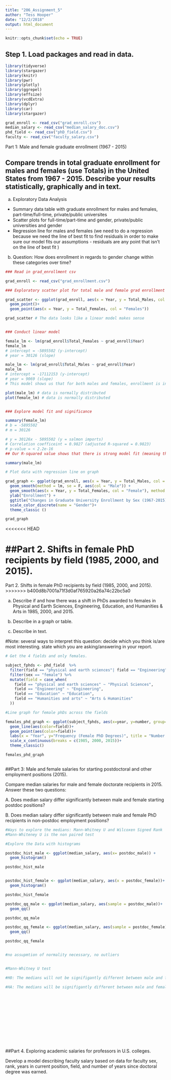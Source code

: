 ```yaml
---
title: "206_Assignment_5"
author: "Tess Hooper"
date: "12/2/2018"
output: html_document
---
```


```r
knitr::opts_chunk$set(echo = TRUE)
```

####################################
####################################

## Step 1. Load packages and read in data.
```r

library(tidyverse)
library(stargazer)
library(knitr)
library(pwr)
library(plotly)
library(ggrepel)
library(effsize)
library(vcdExtra)
library(dplyr)
library(car)
library(stargazer)

grad_enroll <- read_csv("grad_enroll.csv")
median_salary <- read_csv("median_salary_doc.csv")
phd_field <- read_csv("phD_field.csv")
faculty <- read_csv("faculty_salary.csv")

```



####################################
####################################

Part 1: Male and female graduate enrollment (1967 - 2015)

## Compare trends in total graduate enrollment for males and females (use Totals) in the United States from 1967 - 2015. Describe your results statistically, graphically and in text.

a. Exploratory Data Analysis
- Summary data table with graduate enrollment for males and females, part-time/full-time, private/public universites
- Scatter plots for full-time/part-time and gender, private/public universities and gender 
- Regression line for males and females (we need to do a regression because we need the line of best fit to find residuals in order to make sure our model fits our assumptions - residuals are any point that isn't on the line of best fit )

b. Question: How does enrollment in regards to gender change within these categories over time?


```r

### Read in grad_enrollment csv

grad_enroll <- read_csv("grad_enrollment.csv")

### Exploratory scatter plot for total male and female grad enrollment by year

grad_scatter <- ggplot(grad_enroll, aes(x = Year, y = Total_Males, col = "Males")) +
  geom_point()+
  geom_point(aes(x = Year, y = Total_Females, col = "Females"))

grad_scatter # The data looks like a linear model makes sense


### Conduct linear model 

female_lm <- lm(grad_enroll$Total_Females ~ grad_enroll$Year)
female_lm
# intercept = -5895502 (y-intercept)
# year = 30126 (slope)

male_lm <- lm(grad_enroll$Total_Males ~ grad_enroll$Year)
male_lm
# intercept = -17112153 (y-intercept)
# year = 9069 (slope)
# This model shows us that for both males and females, enrollment is increasing each year

plot(male_lm) # data is normally distributed
plot(female_lm) # data is normally distributed 


### Explore model fit and significance

summary(female_lm) 
# b = -5895502
# m = 30126

# y = 30126x - 5895502 (y = salmon imports)
# Correlation coefficeint = 0.9827 (adjusted R-squared = 0.9823)
# p-value = < 2.2e-16
## Our R-squared value shows that there is strong model fit (meaning that using year against enrollment is a good idea)

summary(male_lm)

# Plot data with regression line on graph

grad_graph <- ggplot(grad_enroll, aes(x = Year, y = Total_Males, col = "Males")) +
  geom_smooth(method = lm, se = F, aes(col = "Male")) +
  geom_smooth(aes(x = Year, y = Total_Females, col = "Female"), method = lm, se = F) +
  ylab("Enrollment") +
  ggtitle("Changes in Graduate University Enrollment by Sex (1967-2015)")+
  scale_color_discrete(name = "Gender")+
  theme_classic ()

grad_graph


```


<<<<<<< HEAD











































































































































##Part 2. Shifts in female PhD recipients by field (1985, 2000, and 2015). 
=======
Part 2. Shifts in female PhD recipients by field (1985, 2000, and 2015). 
>>>>>>> b400d8b7001a71f3d0af765920a26a74c22bc5a0

a. Describe if and how there was a shift in PhDs awarded to females in Physical and Earth Sciences, Engineering, Education,
and Humanities & Arts in 1985, 2000, and 2015. 

b. Describe in a graph or table.

c. Describe in text. 

#Note: several ways to interpret this question: decide which you think is/are most interesting. state which you are asking/answering in your report.

```r



# Get the 4 fields and only females.

subject_fphds <- phd_field  %>% 
  filter(field == "physical and earth sciences"| field == "Engineering"| field == "Education"| field == "Humanities and arts") %>% 
  filter(sex == "female") %>% 
  mutate(field = case_when(
    field == "physical and earth sciences" ~ "Physical Sciences",
    field == "Engineering" ~ "Engineering",
    field == "Education" ~ "Education",
    field == "Humanities and arts" ~ "Arts & Humanities"
  ))

#Line graph for female phDs across the fields

females_phd_graph <- ggplot(subject_fphds, aes(x=year, y=number, group=field)) +
  geom_line(aes(color=field))+
  geom_point(aes(color=field))+
  labs(x = "Year", y="Frequency (Female PhD Degrees)", title = "Number of PhD Degrees Awarded to Females by Field")+
  scale_x_continuous(breaks = c(1985, 2000, 2015))+
  theme_classic()

females_phd_graph

```

```r



```






































































































































































































































##Part 3: Male and female salaries for starting postdoctoral and other employment positions (2015).

Compare median salaries for male and female doctorate recipients in 2015. Answer these two questions:

A. Does median salary differ significantly between male and female starting postdoc positions?

B. Does median salary differ significantly between male and female PhD recipients in non-postdoc employment positions?


```r

#Ways to explore the medians: Mann-Whitney U and Wilcoxen Signed Rank
#Mann-Whiteney U is the non paired test

#Explore the Data with histograms

postdoc_hist_male <- ggplot(median_salary, aes(x= postdoc_male)) +
  geom_histogram()

postdoc_hist_male


postdoc_hist_female <- ggplot(median_salary, aes(x = postdoc_female))+
  geom_histogram()

postdoc_hist_female

postdoc_qq_male <- ggplot(median_salary, aes(sample = postdoc_male))+
  geom_qq()

postdoc_qq_male

postdoc_qq_female <- ggplot(median_salary, aes(sample = postdoc_female)) +
  geom_qq()

postdoc_qq_female


#no assupmtion of normality necessary, no outliers 


#Mann-Whitney U test

#H0: The medians will not be signifigantly different between male and female postdoc salaries

#HA: The medians will be signifigantly different between male and female postdoc salaries 

  
  











```










##Part 4. Exploring academic salaries for professors in U.S. colleges.

Develop a model describing faculty salary based on data for faculty sex, rank, years in current position, field, and number of years since doctoral degree was earned.
